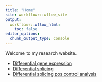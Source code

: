 ```yaml
---
title: "Home"
site: workflowr::wflow_site
output:
  workflowr::wflow_html:
    toc: false
editor_options:
  chunk_output_type: console
---
```


Welcome to my research website.

- [Differential gene expression](20191203_DiffExpression.html)
- [Differential splicing](20191203_DifferentialSplicing.html)
- [Differential splicing pos control analysis](20191206_DifferentialSplicingControl.Rmd)


